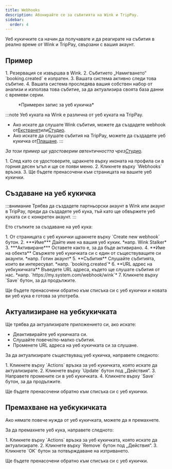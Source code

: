 ```yaml
---
title: Webhooks
description: Абонирайте се за събитията на Wink и TripPay.
sidebar:
  order: 4
---
```


Уеб кукичките са начин да получавате и да реагирате на събития в реално време от Wink и TripPay, свързани с вашия акаунт.

## Пример

<Steps>
  1. Резервация се извършва в Wink.
  2. Събитието „Намигването“ `booking.created` е изпратен.
  3. Вашата система активно следи това събитие.
  4. Вашата система проследява вашия собствен набор от анализи и използва това събитие, за да актуализира своята база данни с времеви серии.
</Steps>


<figure>
  <CloudinaryImage width="350" height="215" resize="scale" quality="best" alt="Примерен уеб кукичка" src="academy/webhook" errorImage="noimage_opaque_nyrtl0.png" />

  <figcaption>*Примерен запис за уеб кукичка*</figcaption>
</figure>


:::note
Уеб куката на Wink е различна от уеб куката на TripPay.

* Ако искате да слушате Wink събития, можете да създадете webhook от[Екстранет](https://extranet.wink.travel)или[Студио](https://studio.wink.travel).
* Ако искате да слушате събития на TripPay, можете да създадете уеб кукичка от[Плащане](https://pay.wink.travel).
  :::

*За този пример ще удостоверим автентичността чрез[Студио](https://studio.wink.travel).*

<Steps>
  1. След като се удостоверите, щракнете върху иконата на профила си в горния десен ъгъл и ще се появи меню.
  2. Кликнете върху `Webhooks` връзка.
  3. Ще бъдете пренасочени към страницата на вашите уеб кукички.
</Steps>


## Създаване на уеб кукичка

:::внимание
Трябва да създадете партньорски акаунт в Wink или акаунт в TripPay, преди да създадете уеб кука, тъй като ще обвържете уеб куката си с конкретен акаунт.
:::

Ето стъпките за създаване на уеб кука:

<Steps>
  1. От страницата с уеб кукички щракнете върху `Create new webhook` бутон.
  2. ***Име*** Дайте име на вашия уеб кукик. *напр. Wink Stalker*
  3. ***Активиране*** Оставете както е, за да бъде активирано.
  4. **Име на обекта** Свържете уеб кукичката си с един от съществуващите си акаунти. *напр. Готин акаунт*
  5. **Събития** Слушайте събитията, които ви интересуват. *напр. `booking.created`*
  6. **URL адрес на уебкукичката** Въведете URL адреса, където ще слушате събития от нас. *напр. `https://my.system.com/webhook/wink`*
  7. Кликнете върху `Save` бутон, за да продължите.
</Steps>


Ще бъдете пренасочени обратно към списъка си с уеб кукички и новата ви уеб кука е готова за употреба.

## Актуализиране на уебкукичката

Ще трябва да актуализирате приложението си, ако искате:

* Деактивирайте уеб кукичката си.
* Слушайте повече/по-малко събития.
* Променете URL адреса на уеб кукичката си за слушане.

За да актуализирате съществуващ уеб кукичка, направете следното:

<Steps>
  1. Кликнете върху `Actions` връзка за уеб кукичката, която искате да актуализирате.
  2. Кликнете върху `Update` бутон под „Действия“.
  3. Направете промените си в уеб кукичката.
  4. Кликнете върху `Save` бутон, за да продължите.
</Steps>


Ще бъдете пренасочени обратно към списъка си с уеб кукички.

## Премахване на уебкукичката

Ако нямате повече нужда от уеб кукичката, можете да я премахнете.

За да премахнете уеб кука, направете следното:

<Steps>
  1. Кликнете върху `Actions` връзка за уеб кукичката, която искате да актуализирате.
  2. Кликнете върху `Remove` бутон под „Действия“.
  3. Кликнете `OK` бутон за потвърждаване на изтриването.
</Steps>


Ще бъдете пренасочени обратно към списъка си с уеб кукички.


